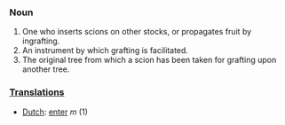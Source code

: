 ===Noun===
#One who inserts scions on other stocks, or propagates fruit by ingrafting.
#An instrument by which grafting is facilitated.
#The original tree from which a scion has been taken for grafting upon another tree.

===[[Translation]]s===
*[[Dutch]]: [[enter]] ''m'' (1)